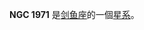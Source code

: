 {{NGCInfoBox|NGCID=NGC 1971|發現者=約翰·弗里德里希·威廉·赫歇爾|發現日期=1834年12月-日|其他編號=ESO 56-SC128|曆元=J2000.0|赤經=5時26分45.3秒
|赤緯=-69°51'6"|星座=剑鱼座|星體=星系|星等=11.9|表面亮度=|藍等=}}

'''NGC 1971''' 是[[剑鱼座|剑鱼座]]的一個[[星系|星系]]。

{{NGCReference|1971}}
{{Catalogs|NGC=1971}}